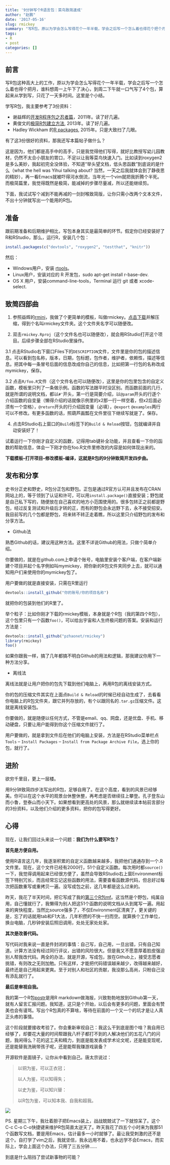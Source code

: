 ```yaml
---
title: '9分钟写个R语言包：菜鸟致简速成'
author: "赵鹏"
date: '2017-05-16'
slug: rmickey
summary: "写R包，原以为学会怎么写得花个一年半载，学会之后写一个怎么着也得花个把个月，谁料想一旦下了决心，我一口气写了4个包，算起来从学到写，只花了一天多时间。"
tags:
- R
- post
categories: []
---
```


## 前言

写R包这种高大上的工作，原以为学会怎么写得花个一年半载，学会之后写一个怎么着也得个把月，谁料想周一上午下了决心，到周二下午就一口气写了4个包，算起来从学到写，只花了一天多时间。这里是个小结。

学写R包，我主要参考了3份资料：

- 谢益辉的[开发R程序包之忍者篇](https://cos.name/2011/05/write-r-packages-like-a-ninja/)，2011年。读了好几遍。
- 黄俊文的[极简R包建立方法](https://cos.name/2013/11/building-r-packages-easily/), 2013年。读了好几遍。
- Hadley Wickham 的[R packages](http://r-pkgs.had.co.nz/), 2015年。只是大致扫了几眼。

有了这3份很好的资料，那我还写本篇帖子做什么？

这是因为，他们都是高手中的高手，只是我觉得他们写得，就好比教授写幼儿园教材，仍然不太合小朋友的胃口，不足以让我等菜鸟快速入门。比如读到roxygen2是多么美妙，我起初完全没体验，不知道“举头望文档，低头思函数”到底说的是什么（what the hell was Yihui talking about? 当然，一天之后我就体会到了静夜思的精妙），再一看Emacs就被吓得河水倒流，当年光一个vim就把我折腾个半死。而极简篇里，我觉得既然是极简，能减掉的步骤尽量减，所以还能继续剪。

下面，我试试写个减到不能再减的一剑封喉致简版，让你只需小改两个文本文件，不出十分钟就写出一个能用的R包。

## 准备

跟前期准备和后期维护相比，写包本身其实是最简单的环节。假定你已经安装好了R和RStudio，那么，运行R，安装几个包：

```r
install.packages(c("devtools", "roxygen2", "testthat", "knitr"))
```

然后：

- Windows用户，安装 [rtools](http://cran.r-project.org/bin/windows/Rtools/)。
- Linux用户，安装对应的 R 开发包，sudo apt-get install r-base-dev.
- OS X 用户，安装command-line-tools，Terminal 运行 git 或者 xcode-select.


## 致简四部曲

1. 参照益辉的[rmini](https://github.com/yihui/rmini)，我做了个更简单的模板，叫做rmickey。[点击下载](https://github.com/pzhaonet/rmickey/archive/master.zip)并解压缩，得到个名叫rmickey文件夹。这个文件夹名字可以随便改。

2. 双击`rmickey.Rproj`（这个文件名也可以随便改），就会用RStudio打开这个项目。后续步骤全部在RStudio里操作。

3.1 点击RStudio右下窗口Files下的`DESCRIPTION`文件，文件里是你的包的描述信息。可以看到包名称，版本，日期，包标题，包作者，维护者，依赖性，描述等信息。把其中每一条冒号后面的信息改成你自己的信息，比如把第一行包的名称改成mymickey，保存。

3.2 点击`R/foo.R`文件（这个文件名也可以随便改），这里是你的包里包含的自定义函数，模板里只列了一条做示例。函数的写法跟平时没区别。而函数前面的几行，就是所谓的说明文档，都以`#' `开头，第一行是简要介绍，以`@param`开头的行逐个介绍函数的自变量（懒得介绍的话就像示例里的x2那一行一样空着，但x2后面必须有一个空格），`@return`开头的行介绍因变量（必填），`@export` `@examples`两行可以不修改。有更多函数的话，照葫芦画瓢在文件里往下继续写就是了。保存。

4. 点击RStudio右上窗口的`Build`标签下的`Build & Reload`按钮，包就编译并自动安装好了！

试着运行一下你刚才自定义的函数，记得用tab键补全功能，并且查看一下你的函数的帮助信息，体会一下刚才你在foo.R文件里修改的内容是如何体现出来的。

**下载模板--打开项目--修改模板--编译，这就是R包的9分钟致简开发四步曲。**

## 发布和分享

史书分正史和野史，R包分正包和野包。正包是通过R官方认可并且发布在CRAN网站上的，等于领到了认证和许可，可以用`install.package()`直接安装；野包就是自己私下写的，随便放在自己喜欢的地方小范围使用的。很多包转正之前都是野包，经过反复测试和升级后才转的正，而有的野包会永远野下去，永不接受招安。我目前写的几个包都是野包，将来转不转正走着瞧，所以这里只介绍野包的发布和分享方法。

- Github法

熟悉Github的话，建议用这种方法。这里不详说Github的用法，只做个简单介绍。

你要做的，就是在github.com上申请个账号，电脑里安装个客户端，在客户端新建个项目并起个名字例如叫mymickey，把你新的R包文件夹同步上去，就可以通知用户们来使用你的mymickey包了。

用户要做的就是直接安装，只需在R里运行

```r
devtools::install_github("你的账号/你的项目名称")
```

就把你的包装到他们的R里了。

举个粒子：比如你刚才下载的rmickey模板，本身就是个R包（我的第四个R包），这个包里只有一个函数`foo()`，可以给出宇宙和人生终极问题的答案。安装和运行方法是：

```r
devtools::install_github("pzhaonet/rmickey")
library(rmickey)
foo()
```

如果你跟我一样，搞了几年都搞不明白Github的用法和逻辑，那我建议你用下一种方法分享。

- 离线法

离线法就是让用户把你的包先下载到他们电脑上，再用R包的离线安装方式。

你的包的压缩文件其实在上面点`Build & Reload`的时候已经自动生成了，去看看你电脑上的R包文件夹，跟它并列存放的，有个以跟同名的`.tar.gz`压缩文件。这就是离线安装包。

你要做的，就是随便以任何方式，不管是email、qq、网盘，还是优盘、手机、移动硬盘，只要让用户能得到你这个压缩文件就行了。

用户要做的，就是拿到文件后在他们的电脑上安装，方法是在RStudio菜单栏点`Tools` -- `Install Packages` -- `Install from Package Archive File`，选上你的包，就行了。

## 进阶

欲穷千里目，更上一层楼。

用9分钟致简四步法写出的R包，足够自用了。在这个高度，看到的风景已经够美。你可以在这个水平的观景台休整休整，再考虑是否继续往上攀登。孔子登东山而小鲁，登泰山而小天下。如果想看到更高处的风景，那么就继续读本帖前言部分的3份资料，以及他们介绍的更多资料，把你的包写得更好。

## 心得

现在，让我们回过头来谈一个问题：**我们为什么要写R包？**

**首先是方便自用。**

使用R语言这几年，我逐渐积累的自定义函数越来越多，我把他们通通存到一个.R文件里。现在，这个文件已经有2000行，51个自定义函数。每次用时都`source()`一下，我觉得调用起来已经很方便了，虽然会导致RStudio右上窗Environment标签下特别冗长，而且经常忘记这些函数的用法，需要查看函数源代码，但总好过每次把函数重写或重拷贝一遍。没写成包之前，这几年都是这么过来的。

昨天，我花了半天时间，把它写成了我的[第三个R包mf](https://github.com/pzhaonet/mf)。这当然是个野包，纯属自用，自己懂就行了，我懒得为别人把这51个函数的说明文档从头到尾写一遍。用起来的爽快程度，当然比source强多了，不仅Environment区清爽了，更关键的是，忘了的话就用tab和F1大法，几年积攒的不快一扫而空。就算换个工作单位，换台电脑，几秒钟安装后照旧调用，处处无家处处家。

**其次是改善代码。**

写代码对我来说一直是件封闭的事情：自己写，自己用，一旦出错，只有自己知道。计算方法没有经过同行评议，出错的风险很大。但是我又不愿意厚着脸皮强迫别人帮我改代码。两全的办法，就是开源，写成包，放在Github上，接受志愿者挑错，有则改之无则加勉。只有这样，才能把代码错误越来越少，改得越来越好，最终还是自己用起来更爽。至于对别人和社区的贡献，我没那么高尚，只盼自己没有添乱就行了。

**最后是审视自我。**

我的第一个R包[postr](https://github.com/pzhaonet/postr)是用R markdown做海报，兴致勃勃地放到Github第一天，就有人留言汇报问题。我知道，这只是个开始，以后会有更多的问题，里面会有赞美也会有谩骂。写出个R包真的不算啥，等待在前面的一个又一个的坑才是让人真正头疼的事情。

这个阶段就要接收考验了。你会重新审视自己：我这么干到底是图个啥？我自用已经够了，却要花大量的时间帮跟我八杆子都打不到的人解决他们的五花八门的问题，我闲得么？花的这工夫和精力，到底是能发表成学术论文呢，还是能变现呢，还是能替我洗碗带孩子呢，还是能帮我赚游戏装备？

开源软件是面镜子，让你从中看到自己。唐太宗说过：

> 以铜为鉴，可以正衣冠；
>
> 以人为鉴，可以知得失；
>
> 以史为鉴，可以知兴替：
>
> 以R包为鉴，可以知本我、自我和超我。

![](http://dapengde.com/wp-content/uploads/2017/03/2017-03-19.jpg)

PS. 星期三下午，我壮着胆子把Emacs装上，战战兢兢试了一下就惊呆了。这个C-c C-o C-o快捷键来维护R包简直太逆天了。昨天我花了四五个小时来为我那51个函数写文档，要是用Emacs，估计最多一小时就够了。最让我受刺激的还不是这个。自打学了vim之后，我就坚信，我永远用不着，也永远学不会Emacs，而实际上，学会上面这个办法，只用了三五分钟……

到底是什么阻挡了尝试新事物的可能？